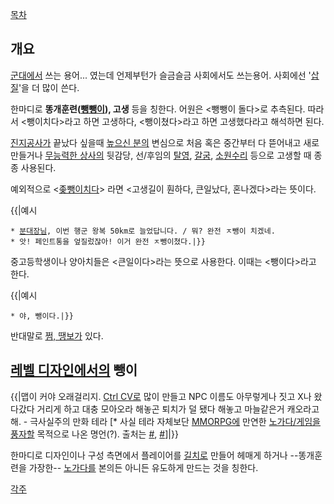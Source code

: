 [[목차]]
== 개요 ==
[[군대]]에서 쓰는 용어... 였는데 언제부턴가 슬금슬금 사회에서도 쓰는용어. 사회에선 '[[삽질]]'을 더 많이 쓴다.

한마디로 '''똥개훈련([[뺑뺑이]]), 고생''' 등을 칭한다. 어원은 <뺑뺑이 돌다>로 추측된다. 따라서 <뺑이치다>라고 하면 고생하다, <뺑이쳤다>라고 하면 고생했다라고 해석하면 된다.

[[진지공사]]가 끝났다 싶을때 [[높으신 분]]의 변심으로 처음 혹은 중간부터 다 뜯어내고 새로 만들거나 [[무능력한 상사]]의 뒷감당, 선/후임의 [[탈영]], [[갈굼]], [[소원수리]] 등으로 고생할 때 종종 사용된다.

예외적으로 <[[좆]]뺑이치다> 라면 <고생길이 훤하다, 큰일났다, 혼나겠다>라는 뜻이다.

{{|예시
 * [[분대장]]님, 이번 행군 왕복 50km로 늘었답니다. / 뭐? 완전 ㅈ뺑이 치겠네.
 * 앗! 페인트통을 엎질렀잖아! 이거 완전 ㅈ뺑이쳤다.|}}

중고등학생이나 양아치들은 <큰일이다>라는 뜻으로 사용한다. 이때는 <뺑이다>라고 한다.

{{|예시
 * 야, 뺑이다.|}}
반대말로 [[쩜, 땡보]]가 있다.

== [[레벨 디자인]]에서의 뺑이 ==
{{|맵이 커야 오래걸리지. [[Ctrl CV]]로 많이 만들고 NPC 이름도 아무렇게나 짓고 X나 왔다갔다 거리게 하고 대충 모아오라 해놓곤 퇴치가 덜 됐다 해놓고 마늘같은거 캐오라고 해. - 극사실주의 만화 테라 [* 사실 테라 자체보단 [[MMORPG]]에 만연한 [[노가다/게임]]을 [[풍자]]할 목적으로 나온 명언(?). 출처는 [http://todayhumor.co.kr/board/view.php?table=humordata&no=721521 #], [http://blog.naver.com/hyuns1290/100120380414 #]]|}}

한마디로 디자인이나 구성 측면에서 플레이어를 [[길치]]로 만들어 헤매게 하거나 --똥개훈련을 가장한-- [[노가다]]를 본의든 아니든 유도하게 만드는 것을 칭한다.

[[각주]]
